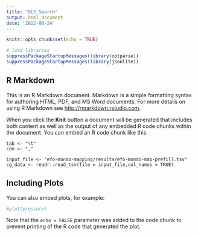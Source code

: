 ```yaml
---
title: "OLS_Search"
output: html_document
date: '2022-08-24'
---
```


```r
knitr::opts_chunk$set(echo = TRUE)
```

```r
# load libraries
suppressPackageStartupMessages(library(optparse))
suppressPackageStartupMessages(library(jsonlite))
```

## R Markdown

This is an R Markdown document. Markdown is a simple formatting syntax for authoring HTML, PDF, and MS Word documents. For more details on using R Markdown see <http://rmarkdown.rstudio.com>.

When you click the **Knit** button a document will be generated that includes both content as well as the output of any embedded R code chunks within the document. You can embed an R code chunk like this:

```Initializations
tab <- "\t"
com <- ","

input_file <- "efo-mondo-mapping/results/efo-mondo-map-prefill.tsv"
cg_data <- readr::read_tsv(file = input_file,col_names = TRUE)
```

## Including Plots

You can also embed plots, for example:

```r
#plot(pressure)
```

Note that the `echo = FALSE` parameter was added to the code chunk to prevent printing of the R code that generated the plot.

